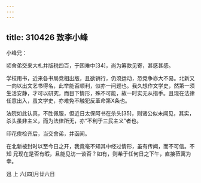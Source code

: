 ```yaml
---
---
---
```

title: 310426 致李小峰
---




小峰兄：

顷舍弟交来大札并版税四百，于困难中[34]，尚为筹款见寄，甚感甚感。

学校用书，近来各书局竞相出版，且欲销行，仍须运动，恐竞争亦大不易。北新又一向以出文艺书得名，此举能否顺利，似亦一问题也。我久想作文学史，然第一须生活安静，才可以研究，而目下情形，殊不可能，故一时实无从措手。且现在法律任意出入，虽文学史，亦难免不触犯反革命第X条也。

法院如此认真，不胜佩服，但近日太保阿书在杀头[35]，则诸公似未闻见，其实，杀头虽非主义，而为法律所无，亦“不利于三民主义”者也。

印花俟检齐后，当交舍弟，并函闻。

在北新被封时以至今日之开，我竟毫不知其中经过情形，虽有传闻，而不可信。不知 兄现在是否有暇，且能见访一谈否？如有，则希于任何日之下午，直接莅寓为幸。

迅 上 六[四]月廿六日